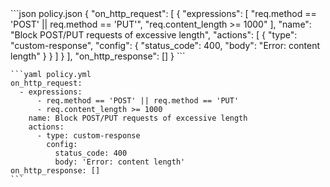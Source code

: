   <CodeGroup>
    ```json policy.json
    {
      "on_http_request": [
        {
          "expressions": [
            "req.method == 'POST' || req.method == 'PUT'",
            "req.content_length >= 1000"
          ],
          "name": "Block POST/PUT requests of excessive length",
          "actions": [
            {
              "type": "custom-response",
              "config": {
                "status_code": 400,
                "body": "Error: content length"
              }
            }
          ]
        }
      ],
      "on_http_response": []
    }
    ```

    ```yaml policy.yml
    on_http_request:
      - expressions:
          - req.method == 'POST' || req.method == 'PUT'
          - req.content_length >= 1000
        name: Block POST/PUT requests of excessive length
        actions:
          - type: custom-response
            config:
              status_code: 400
              body: 'Error: content length'
    on_http_response: []
    ```
  </CodeGroup>